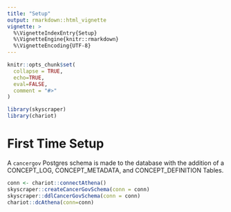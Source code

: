 ```yaml
---
title: "Setup"
output: rmarkdown::html_vignette
vignette: >
  %\VignetteIndexEntry{Setup}
  %\VignetteEngine{knitr::rmarkdown}
  %\VignetteEncoding{UTF-8}
---
```


```r
knitr::opts_chunk$set(
  collapse = TRUE,
  echo=TRUE,
  eval=FALSE,
  comment = "#>"
)
```

```r
library(skyscraper)
library(chariot)
```

# First Time Setup      

A `cancergov` Postgres schema is made to the database with the addition of a CONCEPT_LOG, CONCEPT_METADATA, and CONCEPT_DEFINITION Tables.      

```r
conn <- chariot::connectAthena()
skyscraper::createCancerGovSchema(conn = conn)
skyscraper::ddlCancerGovSchema(conn = conn)
chariot::dcAthena(conn=conn)
```

